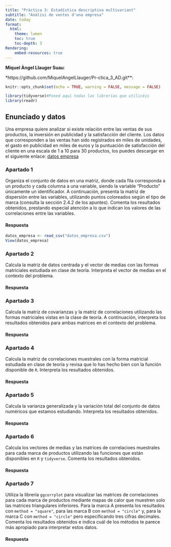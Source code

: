```yaml
---
title: "Pràctica 3: Estadística descriptiva multivariant"
subtitle: "Anàlisi de ventes d'una empresa"
date: today
format:
  html:
    theme: lumen
    toc: true
    toc-depth: 3
Rendering:
    embed-resources: true
---
```


**Miquel Àngel Llauger Suau**:

\*https://github.com/MiquelAngelLlauger/Pr-ctica_3_AD.git\*\*:

```r
knitr::opts_chunk$set(echo = TRUE, warning = FALSE, message = FALSE)
```

```r
library(tidyverse)#Poned aquí todas las librerías que utilicéis
library(readr)
```

## Enunciado y datos

Una empresa quiere analizar si existe relación entre las ventas de sus productos, la inversión en publicidad y la satisfacción del cliente. Los datos que corresponden a las ventas han sido registrados en miles de unidades, el gasto en publicidad en miles de euros y la puntuación de satisfacción del cliente en una escala de 1 a 10 para 30 productos, los puedes descargar en el siguiente enlace: [datos empresa](https://github.com/igmuib/Practica_AD/blob/main/datos_empresa.csv)

### Apartado 1

Organiza el conjunto de datos en una matriz, donde cada fila corresponda a un producto y cada columna a una variable, siendo la variable "Producto" únicamente un identificador. A continuación, presenta la matriz de dispersión entre las variables, utilizando puntos coloreados según el tipo de marca (consulta la sección 2.4.2 de los apuntes). Comenta los resultados obtenidos, prestando especial atención a lo que indican los valores de las correlaciones entre las variables.

#### Respuesta

```r
datos_empresa <- read_csv("datos_empresa.csv")
View(datos_empresa)


```

### Apartado 2

Calcula la matriz de datos centrada y el vector de medias con las formas matriciales estudiada en clase de teoría. Interpreta el vector de medias en el contexto del problema.

#### Respuesta

### Apartado 3

Calcula la matriz de covarianzas y la matriz de correlaciones utilizando las formas matriciales vistas en la clase de teoría. A continuación, interpreta los resultados obtenidos para ambas matrices en el contexto del problema.

#### Respuesta

### Apartado 4

Calcula la matriz de correlaciones muestrales con la forma matricial estudiada en clase de teoría y revisa que lo has hecho bien con la función disponible de `R`. Interpreta los resultados obtenidos.

#### Respuesta

### Apartado 5

Calcula la varianza generalizada y la variación total del conjunto de datos numéricos que estamos estudiando. Interpreta los resultados obtenidos.

#### Respuesta

### Apartado 6

Calcula los vectores de medias y las matrices de correlacioes muestrales para cada marca de productos utilizando las funciones que están disponibles en `R` y `tidyverse`. Comenta los resultados obtenidos.

#### Respuesta

### Apartado 7

Utiliza la librería `ggcorrplot` para visualizar las matrices de correlaciones para cada marca de productos mediante mapas de calor que muestren solo las matrices triangulares inferiores. Para la marca A presenta los resultados con `method = "square"`, para las marca B con `method = "circle"` y, para la marca C con `method = "circle"` pero especificando tres cifras decimales. Comenta los resultados obtenidos e indica cuál de los métodos te parece más apropiado para interpretar estos datos.

#### Respuesta
